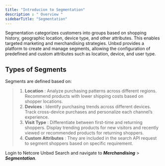 ```yaml
---
title: "Introducion to Segmentation"
description : " Overview "
sidebarTitle: "Segmentation"
---
```

Segmentation categorizes customers into groups based on shopping history, geographic location, device type, and other attributes. This enables targeted marketing and merchandising strategies. 
Unbxd provides a platform to create and manage segments, allowing the configuration of predefined and custom attributes such as location, device, and user type.

## Types of Segments

Segments are defined based on:
>1. **Location** : Analyze purchasing patterns across different regions. Recommend products with lower shipping costs based on shopper locations.
>2. **Devices** : Identify purchasing trends across different devices. Track cross-device purchases and personalize each channel’s experience.
>3. **Visit Type** : Differentiate between first-time and returning shoppers. Display trending products for new visitors and recently viewed or recommended products for returning shoppers.
>4. **Custom Attributes** : They are included in the search API request to segment shoppers based on specific requirement.

Login to Netcore Unbxd Search and navigate to **_Merchandising_** > **_Segmentation_**.

